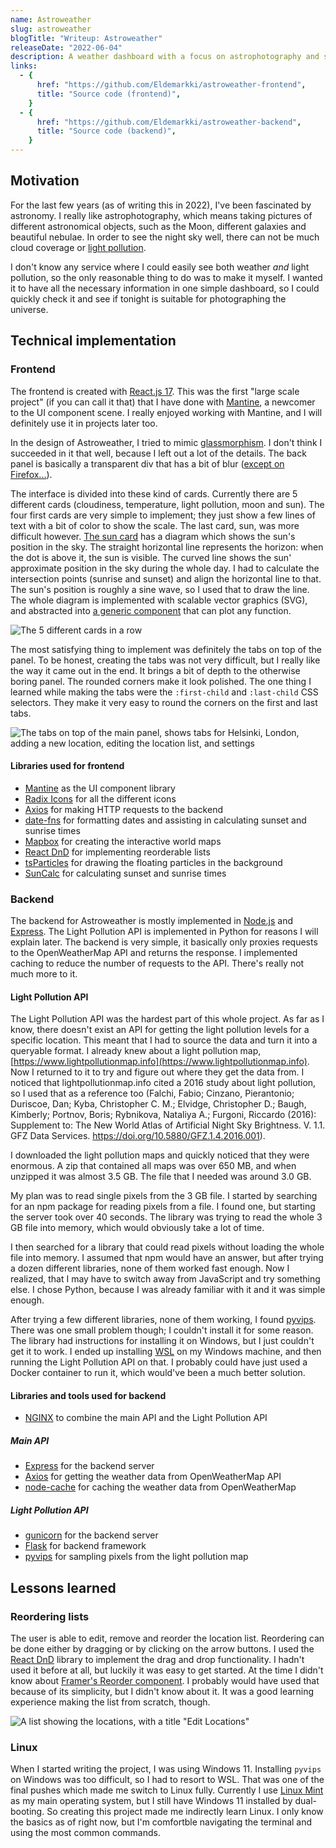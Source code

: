```yaml
---
name: Astroweather
slug: astroweather
blogTitle: "Writeup: Astroweather"
releaseDate: "2022-06-04"
description: A weather dashboard with a focus on astrophotography and stargazing conditions
links:
  - {
      href: "https://github.com/Eldemarkki/astroweather-frontend",
      title: "Source code (frontend)",
    }
  - {
      href: "https://github.com/Eldemarkki/astroweather-backend",
      title: "Source code (backend)",
    }
---
```


## Motivation

For the last few years (as of writing this in 2022), I&apos;ve been fascinated by astronomy. I really like astrophotography, which means taking pictures of different astronomical objects, such as the Moon, different galaxies and beautiful nebulae. In order to see the night sky well, there can not be much cloud coverage or [light pollution](https://en.wikipedia.org/wiki/Light_pollution).

I don&apos;t know any service where I could easily see both weather _and_ light pollution, so the only reasonable thing to do was to make it myself. I wanted it to have all the necessary information in one simple dashboard, so I could quickly check it and see if tonight is suitable for photographing the universe.

## Technical implementation

### Frontend

The frontend is created with [React.js 17](https://reactjs.org/). This was the first &quot;large scale project&quot; (if you can call it that) that I have done with [Mantine](https://mantine.dev/), a newcomer to the UI component scene. I really enjoyed working with Mantine, and I will definitely use it in projects later too.

In the design of Astroweather, I tried to mimic [glassmorphism](https://hype4.academy/articles/design/glassmorphism-in-user-interfaces). I don&apos;t think I succeeded in it that well, because I left out a lot of the details. The back panel is basically a transparent div that has a bit of blur ([except on Firefox...](https://caniuse.com/css-backdrop-filter)).

The interface is divided into these kind of cards. Currently there are 5 different cards (cloudiness, temperature, light pollution, moon and sun). The four first cards are very simple to implement; they just show a few lines of text with a bit of color to show the scale. The last card, sun, was more difficult however. [The sun card](https://github.com/Eldemarkki/astroweather-frontend/blob/cc13fd0dd4ff5e28a2f76c2c91107b614bd4821e/src/components/cards/SunCard.tsx) has a diagram which shows the sun&apos;s position in the sky. The straight horizontal line represents the horizon: when the dot is above it, the sun is visible. The curved line shows the sun&apos; approximate position in the sky during the whole day. I had to calculate the intersection points (sunrise and sunset) and align the horizontal line to that. The sun&apos;s position is roughly a sine wave, so I used that to draw the line. The whole diagram is implemented with scalable vector graphics (SVG), and abstracted into [a generic component](https://github.com/Eldemarkki/astroweather-frontend/blob/cc13fd0dd4ff5e28a2f76c2c91107b614bd4821e/src/components/FunctionDiagram.tsx) that can plot any function.

![The 5 different cards in a row](../../images/AstroweatherCards.png)

The most satisfying thing to implement was definitely the tabs on top of the panel. To be honest, creating the tabs was not very difficult, but I really like the way it came out in the end. It brings a bit of depth to the otherwise boring panel. The rounded corners make it look polished. The one thing I learned while making the tabs were the `:first-child` and `:last-child` CSS selectors. They make it very easy to round the corners on the first and last tabs.

![The tabs on top of the main panel, shows tabs for Helsinki, London, adding a new location, editing the location list, and settings](../../images/AstroweatherTabs.png)

#### Libraries used for frontend

- [Mantine](https://mantine.dev/) as the UI component library
- [Radix Icons](https://icons.radix-ui.com/) for all the different icons
- [Axios](https://axios-http.com/) for making HTTP requests to the backend
- [date-fns](https://date-fns.org/) for formatting dates and assisting in calculating sunset and sunrise times
- [Mapbox](https://www.mapbox.com/) for creating the interactive world maps
- [React DnD](https://react-dnd.github.io/react-dnd/) for implementing reorderable lists
- [tsParticles](https://particles.js.org/) for drawing the floating particles in the background
- [SunCalc](https://github.com/mourner/suncalc) for calculating sunset and sunrise times

### Backend

The backend for Astroweather is mostly implemented in [Node.js](https://nodejs.org/en/) and [Express](https://expressjs.com/). The Light Pollution API is implemented in Python for reasons I will explain later. The backend is very simple, it basically only proxies requests to the OpenWeatherMap API and returns the response. I implemented caching to reduce the number of requests to the API. There&apos;s really not much more to it.

#### Light Pollution API

The Light Pollution API was the hardest part of this whole project. As far as I know, there doesn&apos;t exist an API for getting the light pollution levels for a specific location. This meant that I had to source the data and turn it into a queryable format. I already knew about a light pollution map, [https://www.lightpollutionmap.info](https://www.lightpollutionmap.info). Now I returned to it to try and figure out where they get the data from. I noticed that lightpollutionmap.info cited a 2016 study about light pollution, so I used that as a reference too (Falchi, Fabio; Cinzano, Pierantonio; Duriscoe, Dan; Kyba, Christopher C. M.; Elvidge, Christopher D.; Baugh, Kimberly; Portnov, Boris; Rybnikova, Nataliya A.; Furgoni, Riccardo (2016): Supplement to: The New World Atlas of Artificial Night Sky Brightness. V. 1.1. GFZ Data Services. https://doi.org/10.5880/GFZ.1.4.2016.001).

I downloaded the light pollution maps and quickly noticed that they were enormous. A zip that contained all maps was over 650 MB, and when unzipped it was almost 3.5 GB. The file that I needed was around 3.0 GB.

My plan was to read single pixels from the 3 GB file. I started by searching for an npm package for reading pixels from a file. I found one, but starting the server took over 40 seconds. The library was trying to read the whole 3 GB file into memory, which would obviously take a lot of time.

I then searched for a library that could read pixels without loading the whole file into memory. I assumed that npm would have an answer, but after trying a dozen different libraries, none of them worked fast enough. Now I realized, that I may have to switch away from JavaScript and try something else. I chose Python, because I was already familiar with it and it was simple enough.

After trying a few different libraries, none of them working, I found [pyvips](https://github.com/libvips/pyvips). There was one small problem though; I couldn&apos;t install it for some reason. The library had instructions for installing it on Windows, but I just couldn&apos;t get it to work. I ended up installing [WSL](https://docs.microsoft.com/en-us/windows/wsl/) on my Windows machine, and then running the Light Pollution API on that. I probably could have just used a Docker container to run it, which would&apos;ve been a much better solution.

#### Libraries and tools used for backend

- [NGINX](https://www.nginx.com/) to combine the main API and the Light Pollution API

##### Main API

- [Express](https://expressjs.com/) for the backend server
- [Axios](https://axios-http.com/) for getting the weather data from OpenWeatherMap API
- [node-cache](https://github.com/node-cache/node-cache) for caching the weather data from OpenWeatherMap

##### Light Pollution API

- [gunicorn](https://gunicorn.org/) for the backend server
- [Flask](https://flask.palletsprojects.com/) for backend framework
- [pyvips](https://github.com/libvips/pyvips) for sampling pixels from the light pollution map

## Lessons learned

### Reordering lists

The user is able to edit, remove and reorder the location list. Reordering can be done either by dragging or by clicking on the arrow buttons. I used the [React DnD](https://react-dnd.github.io/react-dnd/) library to implement the drag and drop functionality. I hadn&apos;t used it before at all, but luckily it was easy to get started. At the time I didn&apos;t know about [Framer&apos;s Reorder component](https://www.framer.com/docs/reorder/). I probably would have used that because of its simplicity, but I didn&apos;t know about it. It was a good learning experience making the list from scratch, though.

![A list showing the locations, with a title "Edit Locations"](../../images/AstroweatherLocationList.png)

### Linux

When I started writing the project, I was using Windows 11. Installing `pyvips` on Windows was too difficult, so I had to resort to WSL. That was one of the final pushes which made me switch to Linux fully. Currently I use [Linux Mint](https://www.linuxmint.com/) as my main operating system, but I still have Windows 11 installed by dual-booting. So creating this project made me indirectly learn Linux. I only know the basics as of right now, but I'm comfortble navigating the terminal and using the most common commands.
